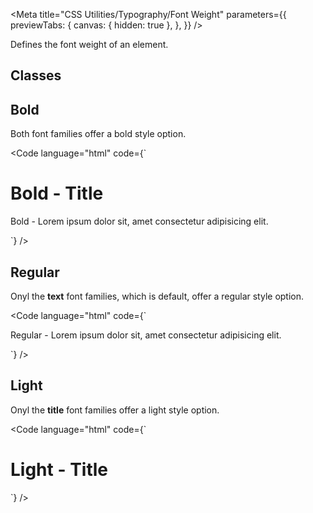 
<Meta
  title="CSS Utilities/Typography/Font Weight"
  parameters={{
    previewTabs: {
      canvas: { hidden: true },
    },
  }}
/>

<Banner label="Font Weight" section="CSS Utilities" color="yellow" puzzle />

<Lead>Defines the font weight of an element.</Lead>

## Classes

<CssTypographyWeight />

## Bold

Both font families offer a bold style option.

<Code
  language="html"
  code={`
<h1 class="font-weight-bold title">Bold - Title</h1>
<p class="font-weight-bold">Bold - Lorem ipsum dolor sit, amet consectetur adipisicing elit.</p>
`}
/>

## Regular

Onyl the **text** font families, which is default, offer a regular style option.

<Code
  language="html"
  code={`
<p>Regular - Lorem ipsum dolor sit, amet consectetur adipisicing elit.</p>
`}
/>

## Light

Onyl the **title** font families offer a light style option.

<Code
  language="html"
  code={`
<h1 class="text-weight-light title">Light - Title</h1>
`}
/>

<Footer>
  <LinkCards>
    <LinkCard
      pageTitle="Foundation/Typography"
      description="Baloise Create is the corporate typeface. Its clear appearance underlines the modern and future-oriented brand expression."
    />
    <LinkCard
      pageTitle="Tokens/Overview"
      description="Design tokens serve as the definitive source for naming and storing design choices."
    />
  </LinkCards>
</Footer>
